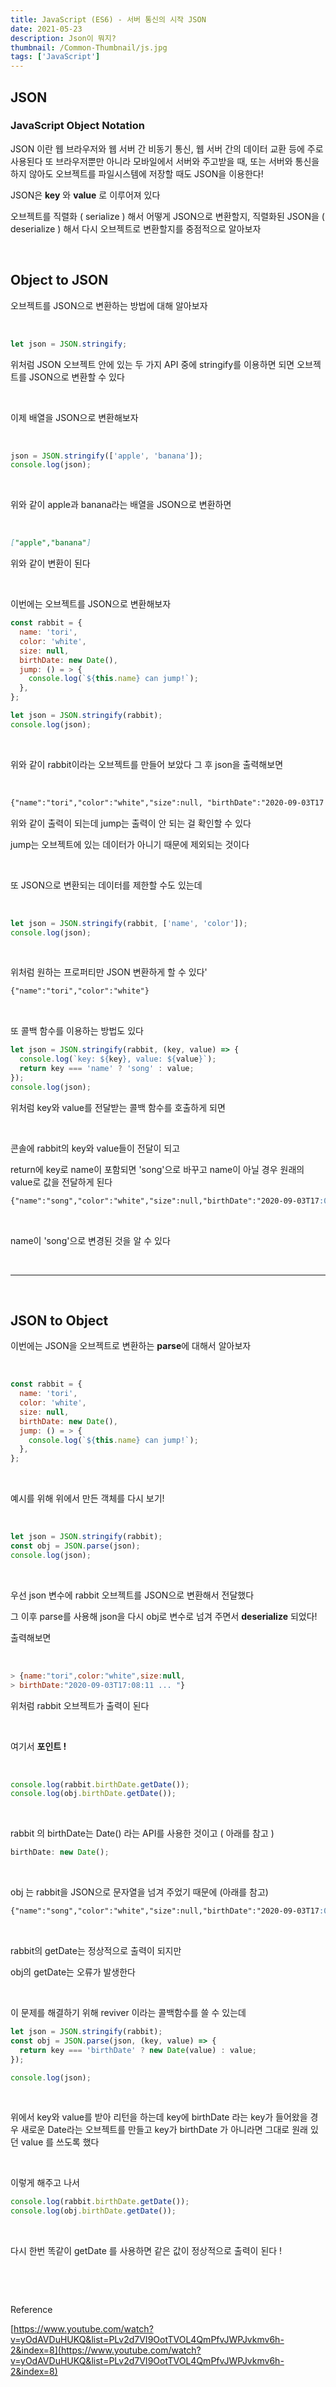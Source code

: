 ```yaml
---
title: JavaScript (ES6) - 서버 통신의 시작 JSON
date: 2021-05-23
description: Json이 뭐지?
thumbnail: /Common-Thumbnail/js.jpg
tags: ['JavaScript']
---
```


## JSON

### JavaScript Object Notation

JSON 이란 웹 브라우저와 웹 서버 간 비동기 통신, 웹 서버 간의 데이터 교환 등에 주로 사용된다 또 브라우저뿐만 아니라 모바일에서 서버와 주고받을 때, 또는 서버와 통신을 하지 않아도 오브젝트를 파일시스템에 저장할 때도 JSON을 이용한다!

JSON은 **key** 와 **value** 로 이루어져 있다

오브젝트를 직렬화 ( serialize ) 해서 어떻게 JSON으로 변환할지, 직렬화된 JSON을 ( deserialize ) 해서 다시 오브젝트로 변환할지를 중점적으로 알아보자

<br />

## Object to JSON

오브젝트를 JSON으로 변환하는 방법에 대해 알아보자

<br />

```javascript
let json = JSON.stringify;
```

위처럼 JSON 오브젝트 안에 있는 두 가지 API 중에 stringify를 이용하면 되면 오브젝트를 JSON으로 변환할 수 있다

​<br />

이제 배열을 JSON으로 변환해보자

<br />

```javascript
json = JSON.stringify(['apple', 'banana']);
console.log(json);
```

<br />

위와 같이 apple과 banana라는 배열을 JSON으로 변환하면

<br />

```markdown
["apple","banana"]
```

위와 같이 변환이 된다

<br />

이번에는 오브젝트를 JSON으로 변환해보자

```javascript
const rabbit = {
  name: 'tori',
  color: 'white',
  size: null,
  birthDate: new Date(),
  jump: () = > {
    console.log(`${this.name} can jump!`);
  },
};

let json = JSON.stringify(rabbit);
console.log(json);
```

<br />

위와 같이 rabbit이라는 오브젝트를 만들어 보았다 그 후 json을 출력해보면

<br />

```markdown
{"name":"tori","color":"white","size":null, "birthDate":"2020-09-03T17:08:11 ... "}
```

위와 같이 출력이 되는데 jump는 출력이 안 되는 걸 확인할 수 있다

jump는 오브젝트에 있는 데이터가 아니기 때문에 제외되는 것이다

<br />

또 JSON으로 변환되는 데이터를 제한할 수도 있는데

<br />

```javascript
let json = JSON.stringify(rabbit, ['name', 'color']);
console.log(json);
```

<br />

위처럼 원하는 프로퍼티만 JSON 변환하게 할 수 있다'

```markdown
{"name":"tori","color":"white"}
```

<br />

또 콜백 함수를 이용하는 방법도 있다

```javascript
let json = JSON.stringify(rabbit, (key, value) => {
  console.log(`key: ${key}, value: ${value}`);
  return key === 'name' ? 'song' : value;
});
console.log(json);
```

위처럼 key와 value를 전달받는 콜백 함수를 호출하게 되면

​<br />

콘솔에 rabbit의 key와 value들이 전달이 되고

return에 key로 name이 포함되면 'song'으로 바꾸고 name이 아닐 경우 원래의 value로 값을 전달하게 된다

```markdown
{"name":"song","color":"white","size":null,"birthDate":"2020-09-03T17:08:11 ... "}
```

<br />

name이 'song'으로 변경된 것을 알 수 있다

<br />

---

<br />

## JSON to Object

이번에는 JSON을 오브젝트로 변환하는 **parse**에 대해서 알아보자

<br />

```javascript
const rabbit = {
  name: 'tori',
  color: 'white',
  size: null,
  birthDate: new Date(),
  jump: () = > {
    console.log(`${this.name} can jump!`);
  },
};
```

<br />

예시를 위해 위에서 만든 객체를 다시 보기!

<br />

```javascript
let json = JSON.stringify(rabbit);
const obj = JSON.parse(json);
console.log(json);
```

<br />

우선 json 변수에 rabbit 오브젝트를 JSON으로 변환해서 전달했다

그 이후 parse를 사용해 json을 다시 obj로 변수로 넘겨 주면서 **deserialize** 되었다!

출력해보면

<br />

```javascript
> {name:"tori",color:"white",size:null,
> birthDate:"2020-09-03T17:08:11 ... "}
```

위처럼 rabbit 오브젝트가 출력이 된다

​

여기서 **포인트 !**

<br />

```javascript
console.log(rabbit.birthDate.getDate());
console.log(obj.birthDate.getDate());
```

<br />

rabbit 의 birthDate는 Date() 라는 API를 사용한 것이고 ( 아래를 참고 )

```javascript
birthDate: new Date();
```

<br />

obj 는 rabbit을 JSON으로 문자열을 넘겨 주었기 때문에 (아래를 참고)

```markdown
{"name":"song","color":"white","size":null,"birthDate":"2020-09-03T17:08:11 ... "}
```

<br />

rabbit의 getDate는 정상적으로 출력이 되지만

obj의 getDate는 오류가 발생한다

<br />

이 문제를 해결하기 위해 reviver 이라는 콜백함수를 쓸 수 있는데

```javascript
let json = JSON.stringify(rabbit);
const obj = JSON.parse(json, (key, value) => {
  return key === 'birthDate' ? new Date(value) : value;
});

console.log(json);
```

<br />

위에서 key와 value를 받아 리턴을 하는데 key에 birthDate 라는 key가 들어왔을 경우 새로운 Date라는 오브젝트를 만들고 key가 birthDate 가 아니라면 그대로 원래 있던 value 를 쓰도록 했다

​

이렇게 해주고 나서

```javascript
console.log(rabbit.birthDate.getDate());
console.log(obj.birthDate.getDate());
```

<br />

다시 한번 똑같이 getDate 를 사용하면 같은 값이 정상적으로 출력이 된다 !

​

<br />

Reference

[https://www.youtube.com/watch?v=yOdAVDuHUKQ&list=PLv2d7VI9OotTVOL4QmPfvJWPJvkmv6h-2&index=8](https://www.youtube.com/watch?v=yOdAVDuHUKQ&list=PLv2d7VI9OotTVOL4QmPfvJWPJvkmv6h-2&index=8)
